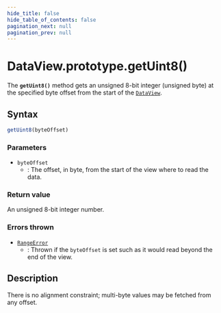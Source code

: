 ```yaml
---
hide_title: false
hide_table_of_contents: false
pagination_next: null
pagination_prev: null
---
```

# DataView.prototype.getUint8()

The **`getUint8()`** method gets an unsigned 8-bit integer
(unsigned byte) at the specified byte offset from the start of the
[`DataView`](../../../globals/DataView/DataView.mdx).

## Syntax

```js
getUint8(byteOffset)
```

### Parameters

- `byteOffset`
  - : The offset, in byte, from the start of the view where to read the data.

### Return value

An unsigned 8-bit integer number.

### Errors thrown

- [`RangeError`](../../RangeError/RangeError.mdx)
  - : Thrown if the `byteOffset` is set such as it would read beyond the end of
    the view.

## Description

There is no alignment constraint; multi-byte values may be fetched from any offset.
